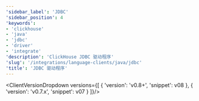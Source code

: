 ```yaml
---
'sidebar_label': 'JDBC'
'sidebar_position': 4
'keywords':
- 'clickhouse'
- 'java'
- 'jdbc'
- 'driver'
- 'integrate'
'description': 'ClickHouse JDBC 驱动程序'
'slug': '/integrations/language-clients/java/jdbc'
'title': 'JDBC 驱动程序'
---
```



<ClientVersionDropdown versions={[
    {
        'version': 'v0.8+',
        'snippet': v08
    },
    {
        'version': 'v0.7.x',
        'snippet': v07
    }
]}/>
